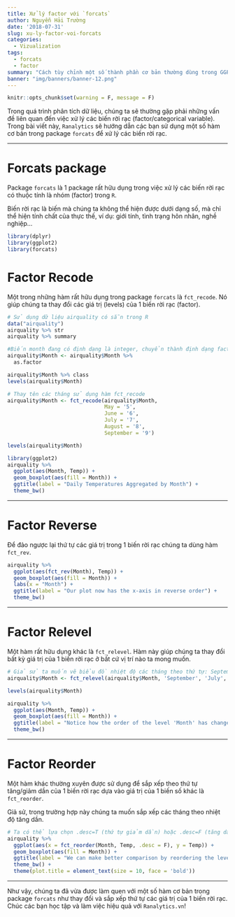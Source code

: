 ```yaml
---
title: Xử lý factor với `forcats`
author: Nguyễn Hải Trường
date: '2018-07-31'
slug: xu-ly-factor-voi-forcats
categories:
  - Vizualization
tags:
  - forcats
  - factor
summary: "Cách tùy chỉnh một số thành phần cơ bản thường dùng trong GGPLOT2"
banner: "img/banners/banner-12.png"
---
```


```r
knitr::opts_chunk$set(warning = F, message = F)
```

Trong quá trình phân tích dữ liệu, chúng ta sẽ thường gặp phải những vấn đề liên quan đến việc xử lý các biến rời rạc (factor/categorical variable). Trong bài viết này, ``Ranalytics`` sẽ hướng dẫn các bạn sử dụng một số hàm cơ bản trong package ``forcats`` để xử lý các biến rời rạc.

---

# Forcats package

Package ``forcats`` là 1 package rất hữu dụng trong việc xử lý các biến rời rạc có thuộc tính là nhóm (factor) trong `R`.

Biến rời rạc là biến mà chúng ta không thể hiện được dưới dạng số, mà chỉ thể hiện tính chất của thực thế, ví dụ: giới tính, tình trạng hôn nhân, nghề nghiệp...


```r
library(dplyr)
library(ggplot2)
library(forcats)
```

# Factor Recode

Một trong những hàm rất hữu dụng trong package ``forcats`` là ``fct_recode``. Nó giúp chúng ta thay đổi các giá trị (levels) của 1 biến rời rạc (factor).


```r
# Sử dụng dữ liệu airquality có sẵn trong R
data("airquality")
airquality %>% str
airquality %>% summary
```

```r
#Biến month đang có định dạng là integer, chuyển thành định dạng factor
airquality$Month <- airquality$Month %>% 
  as.factor

airquality$Month %>% class
levels(airquality$Month)
```


```r
# Thay tên các tháng sử dụng hàm fct_recode
airquality$Month <- fct_recode(airquality$Month, 
                               May = '5', 
                               June = '6', 
                               July = '7', 
                               August = '8', 
                               September = '9')

levels(airquality$Month)
```



```r
library(ggplot2)
airquality %>% 
  ggplot(aes(Month, Temp)) +
  geom_boxplot(aes(fill = Month)) +
  ggtitle(label = "Daily Temperatures Aggregated by Month") +
  theme_bw()
```

---

# Factor Reverse

Để đảo ngược lại thứ tự các giá trị trong 1 biến rời rạc chúng ta dùng hàm ``fct_rev``.

```r
airquality %>% 
  ggplot(aes(fct_rev(Month), Temp)) +
  geom_boxplot(aes(fill = Month)) +
  labs(x = "Month") +
  ggtitle(label = "Our plot now has the x-axis in reverse order") +
  theme_bw()
```

---

# Factor Relevel

Một hàm rất hữu dụng khác là ``fct_relevel``. Hàm này giúp chúng ta thay đổi bất kỳ giá trị của 1 biến rời rạc ở bất cứ vị trí nào ta mong muốn.

```r
# Giả sử ta muốn vẽ biểu đồ nhiệt độ các tháng theo thứ tự: September, July, May, August, June
airquality$Month <- fct_relevel(airquality$Month, 'September', 'July', 'May', 'August', 'June')

levels(airquality$Month)
```


```r
airquality %>% 
  ggplot(aes(Month, Temp)) +
  geom_boxplot(aes(fill = Month)) +
  ggtitle(label = "Notice how the order of the level 'Month' has changed") +
  theme_bw()
```

---

# Factor Reorder

Một hàm khác thường xuyên được sử dụng để sắp xếp theo thứ tự tăng/giảm dần của 1 biến rời rạc dựa vào giá trị của 1 biến số khác là ``fct_reorder``.

Giả sử, trong trường hợp này chúng ta muốn sắp xếp các tháng theo nhiệt độ tăng dần.

```r
# Ta có thể lựa chọn .desc=T (thứ tự giảm dần) hoặc .desc=F (tăng dần)
airquality %>% 
  ggplot(aes(x = fct_reorder(Month, Temp, .desc = F), y = Temp)) +
  geom_boxplot(aes(fill = Month)) +
  ggtitle(label = "We can make better comparison by reordering the levels based on the temperature values!") +
  theme_bw() +
  theme(plot.title = element_text(size = 10, face = 'bold'))
```

---

Như vậy, chúng ta đã vừa được làm quen với một số hàm cơ bản trong package ``forcats`` như thay đổi và sắp xếp thứ tự các giá trị của 1 biến rời rạc. Chúc các bạn học tập và làm việc hiệu quả với ``Ranalytics.vn``!

